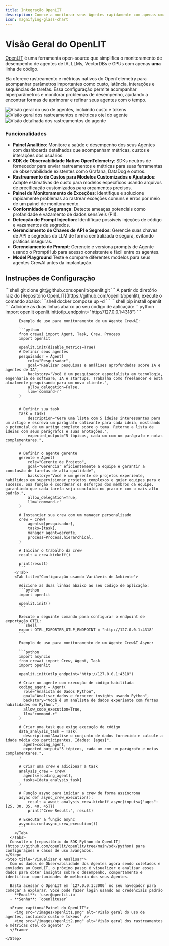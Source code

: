 ```yaml
---
title: Integração OpenLIT
description: Comece a monitorar seus Agentes rapidamente com apenas uma linha de código usando OpenTelemetry.
icon: magnifying-glass-chart
---
```


# Visão Geral do OpenLIT

[OpenLIT](https://github.com/openlit/openlit?src=crewai-docs) é uma ferramenta open-source que simplifica o monitoramento de desempenho de agentes de IA, LLMs, VectorDBs e GPUs com apenas **uma** linha de código.

Ela oferece rastreamento e métricas nativos do OpenTelemetry para acompanhar parâmetros importantes como custo, latência, interações e sequências de tarefas.
Essa configuração permite acompanhar hiperparâmetros e monitorar problemas de desempenho, ajudando a encontrar formas de aprimorar e refinar seus agentes com o tempo.

<Frame caption="Painel do OpenLIT">
  <img src="/images/openlit1.png" alt="Visão geral do uso de agentes, incluindo custo e tokens" />
  <img src="/images/openlit2.png" alt="Visão geral dos rastreamentos e métricas otel do agente" />
  <img src="/images/openlit3.png" alt="Visão detalhada dos rastreamentos do agente" />
</Frame>

### Funcionalidades

- **Painel Analítico**: Monitore a saúde e desempenho dos seus Agentes com dashboards detalhados que acompanham métricas, custos e interações dos usuários.
- **SDK de Observabilidade Nativo OpenTelemetry**: SDKs neutros de fornecedor para enviar rastreamentos e métricas para suas ferramentas de observabilidade existentes como Grafana, DataDog e outros.
- **Rastreamento de Custos para Modelos Customizados e Ajustados**: Adapte estimativas de custo para modelos específicos usando arquivos de precificação customizados para orçamentos precisos.
- **Painel de Monitoramento de Exceções**: Identifique e solucione rapidamente problemas ao rastrear exceções comuns e erros por meio de um painel de monitoramento.
- **Conformidade e Segurança**: Detecte ameaças potenciais como profanidade e vazamento de dados sensíveis (PII).
- **Detecção de Prompt Injection**: Identifique possíveis injeções de código e vazamentos de segredos.
- **Gerenciamento de Chaves de API e Segredos**: Gerencie suas chaves de API e segredos do LLM de forma centralizada e segura, evitando práticas inseguras.
- **Gerenciamento de Prompt**: Gerencie e versiona prompts de Agente usando o PromptHub para acesso consistente e fácil entre os agentes.
- **Model Playground** Teste e compare diferentes modelos para seus agentes CrewAI antes da implantação.

## Instruções de Configuração

<Steps>
    <Step title="Implantar o OpenLIT">
      <Steps>
        <Step title="Clonar o Repositório do OpenLIT">
          ```shell
          git clone git@github.com:openlit/openlit.git
          ```
        </Step>
        <Step title="Iniciar o Docker Compose">
          A partir do diretório raiz do [Repositório OpenLIT](https://github.com/openlit/openlit), execute o comando abaixo:
          ```shell
          docker compose up -d
          ```
        </Step>
      </Steps>
    </Step>
    <Step title="Instalar o SDK OpenLIT">
      ```shell
      pip install openlit
      ```
    </Step>
    <Step title="Inicializar o OpenLIT em Sua Aplicação">
      Adicione as duas linhas abaixo ao seu código de aplicação:
      <Tabs>
        <Tab title="Configuração usando argumentos de função">
          ```python
          import openlit
          openlit.init(otlp_endpoint="http://127.0.0.1:4318")
          ```
          
          Exemplo de uso para monitoramento de um Agente CrewAI:
    
          ```python
          from crewai import Agent, Task, Crew, Process
          import openlit

          openlit.init(disable_metrics=True)
          # Definir seus agentes
          pesquisador = Agent(
              role="Pesquisador",
              goal="Realizar pesquisas e análises aprofundadas sobre IA e agentes de IA",
              backstory="Você é um pesquisador especialista em tecnologia, engenharia de software, IA e startups. Trabalha como freelancer e está atualmente pesquisando para um novo cliente.",
              allow_delegation=False,
              llm='command-r'
          )


          # Definir sua task
          task = Task(
              description="Gere uma lista com 5 ideias interessantes para um artigo e escreva um parágrafo cativante para cada ideia, mostrando o potencial de um artigo completo sobre o tema. Retorne a lista de ideias com seus parágrafos e suas anotações.",
              expected_output="5 tópicos, cada um com um parágrafo e notas complementares.",
          )

          # Definir o agente gerente
          gerente = Agent(
              role="Gerente de Projeto",
              goal="Gerenciar eficientemente a equipe e garantir a conclusão de tarefas de alta qualidade",
              backstory="Você é um gerente de projetos experiente, habilidoso em supervisionar projetos complexos e guiar equipes para o sucesso. Sua função é coordenar os esforços dos membros da equipe, garantindo que cada tarefa seja concluída no prazo e com o mais alto padrão.",
              allow_delegation=True,
              llm='command-r'
          )

          # Instanciar sua crew com um manager personalizado
          crew = Crew(
              agents=[pesquisador],
              tasks=[task],
              manager_agent=gerente,
              process=Process.hierarchical,
          )

          # Iniciar o trabalho da crew
          result = crew.kickoff()

          print(result)
          ```
        </Tab>
        <Tab title="Configuração usando Variáveis de Ambiente">

          Adicione as duas linhas abaixo ao seu código de aplicação:
          ```python
          import openlit

          openlit.init()
          ```

          Execute o seguinte comando para configurar o endpoint de exportação OTEL:
          ```shell
          export OTEL_EXPORTER_OTLP_ENDPOINT = "http://127.0.0.1:4318"
          ```

          Exemplo de uso para monitoramento de um Agente CrewAI Async:

          ```python
          import asyncio
          from crewai import Crew, Agent, Task
          import openlit

          openlit.init(otlp_endpoint="http://127.0.0.1:4318")

          # Criar um agente com execução de código habilitada
          coding_agent = Agent(
            role="Analista de Dados Python",
            goal="Analisar dados e fornecer insights usando Python",
            backstory="Você é um analista de dados experiente com fortes habilidades em Python.",
            allow_code_execution=True,
            llm="command-r"
          )

          # Criar uma task que exige execução de código
          data_analysis_task = Task(
            description="Analise o conjunto de dados fornecido e calcule a idade média dos participantes. Idades: {ages}",
            agent=coding_agent,
            expected_output="5 tópicos, cada um com um parágrafo e notas complementares.",
          )

          # Criar uma crew e adicionar a task
          analysis_crew = Crew(
            agents=[coding_agent],
            tasks=[data_analysis_task]
          )

          # Função async para iniciar a crew de forma assíncrona
          async def async_crew_execution():
              result = await analysis_crew.kickoff_async(inputs={"ages": [25, 30, 35, 40, 45]})
              print("Crew Result:", result)

          # Executar a função async
          asyncio.run(async_crew_execution())
          ```
        </Tab>
      </Tabs>
      Consulte o [repositório do SDK Python do OpenLIT](https://github.com/openlit/openlit/tree/main/sdk/python) para configurações e casos de uso avançados.
    </Step>
    <Step title="Visualizar e Analisar">
      Com os dados de Observabilidade dos Agentes agora sendo coletados e enviados ao OpenLIT, o próximo passo é visualizar e analisar esses dados para obter insights sobre o desempenho, comportamento e identificar oportunidades de melhoria dos seus Agentes.

      Basta acessar o OpenLIT em `127.0.0.1:3000` no seu navegador para começar a explorar. Você pode fazer login usando as credenciais padrão
      - **Email**: `user@openlit.io`
      - **Senha**: `openlituser`
      
      <Frame caption="Painel do OpenLIT">
        <img src="/images/openlit1.png" alt="Visão geral do uso de agentes, incluindo custo e tokens" />
        <img src="/images/openlit2.png" alt="Visão geral dos rastreamentos e métricas otel do agente" />
      </Frame>

    </Step>
</Steps>